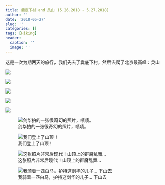 ```yaml
---
title: 爨底下村 and 灵山 (5.26.2018 - 5.27.2018)
author: ''
date: '2018-05-27'
slug: ''
categories: []
tags: [Hiking]
header:
  caption: ''
  image: ''
---
```


这是一次为期两天的旅行，我们先去了爨底下村，然后去爬了北京最高峰：灵山

![](/post/2018-05-27-_files/16.jpeg)

![](/post/2018-05-27-_files/13.jpeg)

![](/post/2018-05-27-_files/14.jpeg)

![](/post/2018-05-27-_files/15.jpeg)

![](/post/2018-05-27-_files/17.jpeg)

![剑华拍的一张很奇幻的照片，啧啧。](/post/2018-05-27-_files/42.jpeg)


![我们登上了山顶！](/post/2018-05-27-_files/ding.jpeg)


![这张照片非常后现代！山顶上的群魔乱舞...](/post/2018-05-27-_files/43.jpeg)



![我骑着一匹白马，护持这剑华的儿子… 下山去](/post/2018-05-27-_files/qima.jpeg)